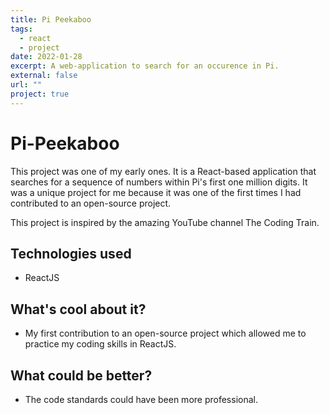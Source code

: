 ```yaml
---
title: Pi Peekaboo
tags:
  - react
  - project
date: 2022-01-28
excerpt: A web-application to search for an occurence in Pi.
external: false
url: ""
project: true
---
```


# Pi-Peekaboo

This project was one of my early ones. It is a React-based application that searches for a sequence of numbers within Pi's first one million digits. It was a unique project for me because it was one of the first times I had contributed to an open-source project.

This project is inspired by the amazing YouTube channel The Coding Train.

## Technologies used

- ReactJS

## What's cool about it?

- My first contribution to an open-source project which allowed me to practice my coding skills in ReactJS.

## What could be better?

- The code standards could have been more professional.
